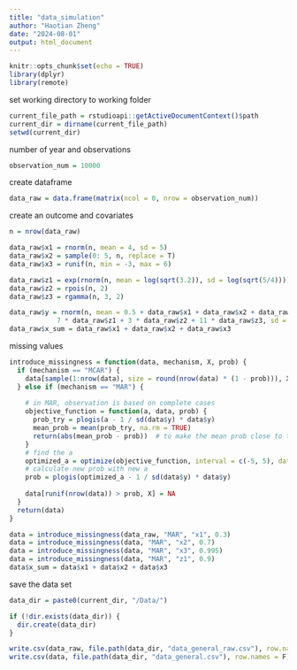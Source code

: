 ```yaml
---
title: "data_simulation"
author: "Haotian Zheng"
date: "2024-08-01"
output: html_document
---
```


```r
knitr::opts_chunk$set(echo = TRUE)
library(dplyr)
library(remote)
```



set working directory to working folder
```r
current_file_path = rstudioapi::getActiveDocumentContext()$path
current_dir = dirname(current_file_path)
setwd(current_dir)
```



number of year and observations
```r
observation_num = 10000
```



create dataframe
```r
data_raw = data.frame(matrix(ncol = 0, nrow = observation_num))
```



create an outcome and covariates
```r
n = nrow(data_raw)

data_raw$x1 = rnorm(n, mean = 4, sd = 5)
data_raw$x2 = sample(0: 5, n, replace = T)
data_raw$x3 = runif(n, min = -3, max = 6)

data_raw$z1 = exp(rnorm(n, mean = log(sqrt(3.2)), sd = log(sqrt(5/4))))
data_raw$z2 = rpois(n, 2)
data_raw$z3 = rgamma(n, 3, 2)

data_raw$y = rnorm(n, mean = 0.5 + data_raw$x1 + data_raw$x2 + data_raw$x3 +
            7 * data_raw$z1 + 3 * data_raw$z2 + 11 * data_raw$z3, sd = sqrt(30))
data_raw$x_sum = data_raw$x1 + data_raw$x2 + data_raw$x3
```



missing values
```r
introduce_missingness = function(data, mechanism, X, prob) {
  if (mechanism == "MCAR") {
    data[sample(1:nrow(data), size = round(nrow(data) * (1 - prob))), X] = NA
  } else if (mechanism == "MAR") {
    
    # in MAR, observation is based on complete cases
    objective_function = function(a, data, prob) {
      prob_try = plogis(a - 1 / sd(data$y) * data$y)
      mean_prob = mean(prob_try, na.rm = TRUE)
      return(abs(mean_prob - prob))  # to make the mean prob close to the target prob
    }
    # find the a
    optimized_a = optimize(objective_function, interval = c(-5, 5), data = data, prob = prob)$minimum
    # calculate new prob with new a
    prob = plogis(optimized_a - 1 / sd(data$y) * data$y)
    
    data[runif(nrow(data)) > prob, X] = NA
  }
  return(data)
}

data = introduce_missingness(data_raw, "MAR", "x1", 0.3)
data = introduce_missingness(data, "MAR", "x2", 0.7)
data = introduce_missingness(data, "MAR", "x3", 0.995)
data = introduce_missingness(data, "MAR", "z1", 0.9)
data$x_sum = data$x1 + data$x2 + data$x3
```



save the data set
```r
data_dir = paste0(current_dir, "/Data/")

if (!dir.exists(data_dir)) {
  dir.create(data_dir)
}

write.csv(data_raw, file.path(data_dir, "data_general_raw.csv"), row.names = F)
write.csv(data, file.path(data_dir, "data_general.csv"), row.names = F)
```


